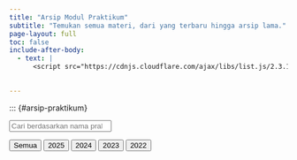 ```yaml
---
title: "Arsip Modul Praktikum"
subtitle: "Temukan semua materi, dari yang terbaru hingga arsip lama."
page-layout: full
toc: false
include-after-body:
  - text: |
      <script src="https://cdnjs.cloudflare.com/ajax/libs/list.js/2.3.1/list.min.js"></script>
      

---
```


::: {#arsip-praktikum}

::: {.grid}
::: {.g-col-12 .g-col-md-6 .mb-2}
<input type="search" class="form-control form-control-lg search" placeholder="Cari berdasarkan nama praktikum..." />
:::
::: {.g-col-12 .g-col-md-6 .text-md-end}
<div class="btn-group" role="group" aria-label="Filter Praktikum">
  <button type="button" class="btn btn-outline-primary filter-btn active" data-filter="all" onclick="filterPraktikum(this)">Semua</button>
  <button type="button" class="btn btn-outline-primary filter-btn" data-filter="2025" onclick="filterPraktikum(this)">2025</button>
  <button type="button" class="btn btn-outline-primary filter-btn" data-filter="2024" onclick="filterPraktikum(this)">2024</button>
  <button type="button" class="btn btn-outline-primary filter-btn" data-filter="2023" onclick="filterPraktikum(this)">2023</button>
  <button type="button" class="btn btn-outline-primary filter-btn" data-filter="2022" onclick="filterPraktikum(this)">2022</button>
</div>
:::
:::

<div class="list grid g-3 kartu_matkul"></div>
<script src="./praktikum/script.js"></script>